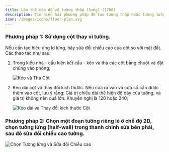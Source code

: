 ```yaml
---
title: Làm thế nào để vẽ tường thấp (lửng) (1708)
description: Tìm hiểu hai phương pháp để tạo tường thấp hoặc tường lửng trong AiHouse - sử dụng cột hoặc bằng cách sửa đổi chiều cao tường trong chế độ xem 2D.
icon: /images/icons/floor-plan.svg
---
```


### Phương pháp 1: Sử dụng cột thay vì tường.

Nếu cần tạo hiệu ứng lơ lửng, hãy sửa đổi chiều cao của cột so với mặt đất. Các thao tác như sau:

1.  Trong kiểu nhà - cấu kiện kết cấu - kéo và thả các cột bằng chuột và đặt chúng vào phòng;

    ![Kéo và Thả Cột](https://ai-study1.3vjia.com/aihouse-web/143a2a3a-9e9a-49f3-b0b6-57010089390d.png)

2.  Kéo dài cột và thay đổi kích thước. Nếu cửa ra vào và cửa sổ cần được thêm vào cột, lưu ý rằng: Giá trị chiều dài thể hiện độ dày của tường, và giá trị không nên quá lớn. Khuyến nghị là 120 hoặc 240;

    ![Kéo dài và Thay đổi kích thước Cột](https://ai-study1.3vjia.com/aihouse-web/01916a39-b697-4e6a-80a3-ebde08883103.png)

### Phương pháp 2: Chọn một đoạn tường riêng lẻ ở chế độ 2D, chọn tường lửng (half-wall) trong thanh chỉnh sửa bên phải, sau đó sửa đổi chiều cao tường.

![Chọn Tường lửng và Sửa đổi Chiều cao](https://ai-study1.3vjia.com/aihouse-web/15a638a4-459d-47c0-8582-8a7227c80069.png)
